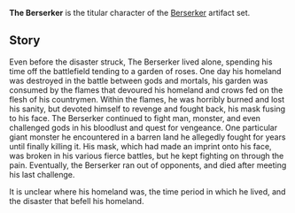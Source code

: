 {{Character Infobox
|type             = Historical
}}
'''The Berserker''' is the titular character of the [[Berserker]] artifact set.

==Story==
Even before the disaster struck, The Berserker lived alone, spending his time off the battlefield tending to a garden of roses. One day his homeland was destroyed in the battle between gods and mortals, his garden was consumed by the flames that devoured his homeland and crows fed on the flesh of his countrymen. Within the flames, he was horribly burned and lost his sanity, but devoted himself to revenge and fought back, his mask fusing to his face. The Berserker continued to fight man, monster, and even challenged gods in his bloodlust and quest for vengeance. One particular giant monster he encountered in a barren land he allegedly fought for years until finally killing it. His mask, which had made an imprint onto his face, was broken in his various fierce battles, but he kept fighting on through the pain. Eventually, the Berserker ran out of opponents, and died after meeting his last challenge.

It is unclear where his homeland was, the time period in which he lived, and the disaster that befell his homeland.
<!--
==Trivia==
*-->
<!--
==References==
{{Reflist}}-->
